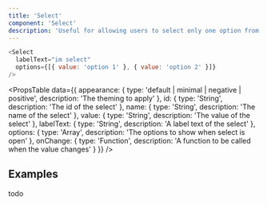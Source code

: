 ```yaml
---
title: 'Select'
component: 'Select'
description: 'Useful for allowing users to select only one option from a set.'
---
```


```js
<Select
  labelText="im select"
  options={[{ value: 'option 1' }, { value: 'option 2' }]}
/>
```

<PropsTable
  data={{
    appearance: {
      type: 'default | minimal | negative | positive',
      description: 'The theming to apply'
    },
    id: {
      type: 'String',
      description: 'The id of the select'
    },
    name: {
      type: 'String',
      description: 'The name of the select'
    },
    value: {
      type: 'String',
      description: 'The value of the select'
    },
    labelText: {
      type: 'String',
      description: 'A label text of the select'
    },
    options: {
      type: 'Array',
      description: 'The options to show when select is open'
    },
    onChange: {
      type: 'Function',
      description: 'A function to be called when the value changes'
    }
  }}
/>

## Examples

todo

```

```
